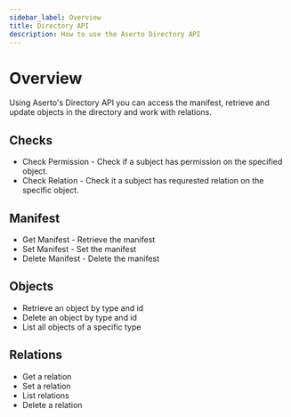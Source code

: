 ```yaml
---
sidebar_label: Overview
title: Directory API
description: How to use the Aserto Directory API
---
```


# Overview

Using Aserto's Directory API you can access the manifest, retrieve and update objects in the directory and work with relations.

## Checks
* Check Permission - Check if a subject has permission on the specified object.
* Check Relation - Check it a subject has requrested relation on the specific object.

## Manifest
* Get Manifest - Retrieve the manifest
* Set Manifest - Set the manifest
* Delete Manifest - Delete the manifest

## Objects
* Retrieve an object by type and id
* Delete an object by type and id
* List all objects of a specific type

## Relations
* Get a relation 
* Set a relation
* List relations
* Delete a relation
